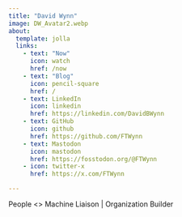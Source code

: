 ```yaml
---
title: "David Wynn"
image: DW_Avatar2.webp
about:
  template: jolla
  links:
    - text: "Now"
      icon: watch
      href: /now
    - text: "Blog"
      icon: pencil-square
      href: /
    - text: LinkedIn
      icon: linkedin
      href: https://linkedin.com/DavidBWynn
    - text: GitHub
      icon: github
      href: https://github.com/FTWynn
    - text: Mastodon
      icon: mastodon
      href: https://fosstodon.org/@FTWynn
    - icon: twitter-x
      href: https://x.com/FTWynn

---
```


People <> Machine Liaison | Organization Builder

```{=html}
<div class="h-card" style="display:none">




<div style="display:none">
    <img class="u-photo" src="/DW_Avatar2.webp" alt="A picture of me looking goofy" style="height: 200px; width: 200px;"/>

    <p>Below is a little information about <a href="http://www.ftwynn.com/me" class="url u-url" rel="me">me</a>, all machine readable (assuming it supports reading h-cards).</p>

    <p class="p-note">I like working with technology and people... and I spend most of my time trying to bridge the gap between them. Sometimes that means explaining the potential of different technologies, while other times it means tinkering with prototypes and half-baked ideas. Other times I can be found reading about various non-fiction topics, hanging out with my family, dabbling in creative projects of my own, or just playing video games.</p>


    <ul>
    <li>Name: <span class="p-name">David Wynn</span></li>
    <li><a href="https://twitter.com/FTWynn" target="_blank" rel="me">Twitter</a></li>
    <li><a rel="me" href="https://fosstodon.org/@FTWynn">Mastodon</a></li>
    <li><a href="https://facebook.com/DavidBwynn" target="_blank" rel="me">Facebook</a></li>
    <li><a href="https://www.linkedin.com/in/DavidBWynn" target="_blank" rel="me">LinkedIn</a></li>
    <li><a href="https://github.com/FTWynn" target="_blank" rel="me">Github</a></li>
    </ul>
</div>


</div>
```